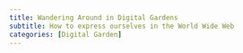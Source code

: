 ```yaml
---
title: Wandering Around in Digital Gardens
subtitle: How to express ourselves in the World Wide Web
categories: [Digital Garden]
---
```




